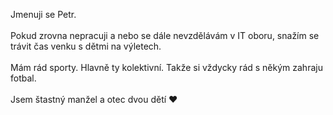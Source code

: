 Jmenuji se Petr.
\
\
Pokud zrovna nepracuji a nebo se dále
nevzdělávám v IT oboru, snažím se trávit
čas venku s dětmi na výletech.
\
\
Mám rád sporty. Hlavně ty kolektivní. Takže si vždycky rád s někým zahraju fotbal. 
\
\
Jsem štastný manžel a otec dvou dětí ❤️
